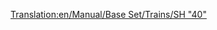 [[Translation:en/Manual/Base Set/Trains/SH "40"]]
{{fr/Train|Nom=SH "40"
|Image=[[File:en/Sh40.png]]
|Coût=35 156£ (70 312$)
|Vitesse=177 km/h (110 mph)
|Poids=82 t
|Puissance=5000 cv (3728 kW)
|Entretien=2 882£ (5 764$)
|Conception=1973
|Vie=23
|Capacité=N/A
|Description=
|Réalité=[https://www.wikipedia.org/wiki/British Rail Class 87 British Rail Class 87] (en anglais)
}}